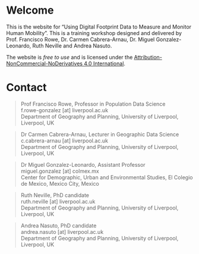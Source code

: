 # Welcome {.unnumbered}

This is the website for "Using Digital Footprint Data to Measure and Monitor Human Mobility". This is a training workshop designed and delivered by Prof. Francisco Rowe, Dr. Carmen Cabrera-Arnau, Dr. Miguel Gonzalez-Leonardo, Ruth Neville and Andrea Nasuto.

The website is *free to use* and is licensed under the [Attribution-NonCommercial-NoDerivatives 4.0 International](https://creativecommons.org/licenses/by-nc-nd/4.0/). 
<!-- A compilation of this web course is hosted as a GitHub repository that you can access: -->

<!-- -   As a download of a `.zip` file that contains all the materials -->
<!-- -   As an html website -->
<!-- -   As a pdf document -->
<!-- -   As a GitHub repository -->

# Contact {.unnumbered}

> | Prof Francisco Rowe, Professor in Population Data Science
> | f.rowe-gonzalez \[at\] liverpool.ac.uk
> | Department of Geography and Planning, University of Liverpool, Liverpool, UK

> | Dr Carmen Cabrera-Arnau, Lecturer in Geographic Data Science
> | c.cabrera-arnau \[at\] liverpool.ac.uk
> | Department of Geography and Planning, University of Liverpool, Liverpool, UK

> | Dr Miguel Gonzalez-Leonardo, Assistant Professor
> | miguel.gonzalez \[at\] colmex.mx
> | Center for Demographic, Urban and Environmental Studies, El Colegio de Mexico, Mexico City, Mexico

> | Ruth Neville, PhD candidate
> | ruth.neville \[at\] liverpool.ac.uk
> | Department of Geography and Planning, University of Liverpool, Liverpool, UK

> | Andrea Nasuto, PhD candidate
> | andrea.nasuto \[at\] liverpool.ac.uk
> | Department of Geography and Planning, University of Liverpool, Liverpool, UK
